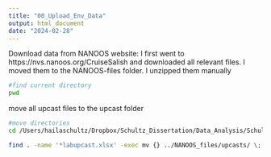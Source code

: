 ```yaml
---
title: "00_Upload_Env_Data"
output: html_document
date: "2024-02-28"
---
```


Download data from NANOOS website:
I first went to https://nvs.nanoos.org/CruiseSalish and downloaded all relevant files. I moved them to the NANOOS-files folder. I unzipped them manually
```bash
#find current directory
pwd
```

move all upcast files to the upcast folder
```bash
#move directories
cd /Users/hailaschultz/Dropbox/Schultz_Dissertation/Data_Analysis/Schultz_dissertation-2/data/NANOOS_files

find . -name '*labupcast.xlsx' -exec mv {} ../NANOOS_files/upcasts/ \;
```


